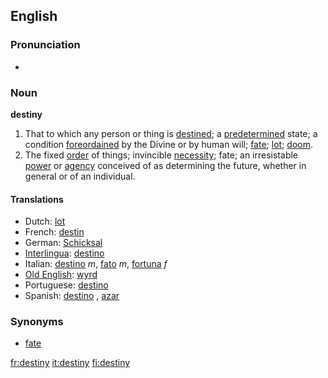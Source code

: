 ==English==

===Pronunciation===
*{{audio|en-us-destiny.ogg|Audio (US)}}

===Noun===
'''destiny'''

# That to which any person or thing is [[destined]]; a [[predetermined]] state; a condition [[foreordained]] by the Divine or by human will; [[fate]]; [[lot]]; [[doom]].
#The fixed [[order]] of things; invincible [[necessity]]; fate; an irresistable [[power]] or [[agency]] conceived of as determining the future, whether in general or of an individual.

====Translations====
*Dutch: [[lot]] {{n}}
*French: [[destin]] {{m}}
*German: [[Schicksal]] {{n}}
*[[Interlingua]]: [[destino]]
*Italian: [[destino]] ''m'', [[fato]] ''m'', [[fortuna]] ''f''
*[[Old English]]: [[wyrd]]
*Portuguese: [[destino]] {{m}}
*Spanish: [[destino]] {{m}}, [[azar]] {{m}}

===Synonyms===
*[[fate]]

{{webster}}

[[fr:destiny]]
[[it:destiny]]
[[fi:destiny]]